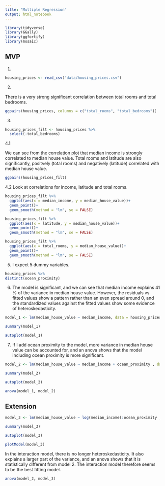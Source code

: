```yaml
---
title: "Multiple Regression"
output: html_notebook
---
```


```r
library(tidyverse)
library(GGally)
library(ggfortify)
library(mosaic)
```
## MVP 

1. 

```r

housing_prices <- read_csv("data/housing_prices.csv")

```
2. 

There is a very strong significant correlation between total rooms and total bedrooms. 

```r

ggpairs(housing_prices, columns = c("total_rooms", "total_bedrooms"))

```
3. 

```r
housing_prices_filt <- housing_prices %>% 
  select(-total_bedrooms)

```

4.1

We can see from the correlation plot that median income is strongly correlated to median house value. Total rooms and latitude are also significantly, positvely (total rooms) and negatively (latitude) correlated with median house value. 

```r
ggpairs(housing_prices_filt)

```

4.2 Look at correlations for income, latitude and total rooms. 

```r
housing_prices_filt %>% 
  ggplot(aes(x = median_income, y = median_house_value))+
  geom_point()+
  geom_smooth(method = "lm", se = FALSE)

```

```r
housing_prices_filt %>% 
  ggplot(aes(x = latitude, y = median_house_value))+
  geom_point()+
  geom_smooth(method = "lm", se = FALSE)
```
```r
housing_prices_filt %>% 
  ggplot(aes(x = total_rooms, y = median_house_value))+
  geom_point()+
  geom_smooth(method = "lm", se = FALSE)
```
5. I expect 5 dummy variables. 

```r
housing_prices %>% 
distinct(ocean_proximity)
```
6. The model is significant, and we can see that median income explains 41 % of the variance in median house value. However, the residuals vs fitted values show a pattern rather than an even spread around 0, and the standardized values against the fitted values show some evidence of heteroskedasticity. 

```r
model_1 <- lm(median_house_value ~ median_income, data = housing_prices_filt)

summary(model_1)

autoplot(model_1)
```

7. If I add ocean proximity to the model, more variance in median house value can be accounted for, and an anova shows that the model including ocean proximity is more significant. 

```r
model_2 <- lm(median_house_value ~ median_income + ocean_proximity , data = housing_prices_filt)

summary(model_2)

autoplot(model_2)

```
```r
anova(model_1, model_2)
```
## Extension 

```r
model_3 <- lm(median_house_value ~ log(median_income):ocean_proximity , data = housing_prices_filt)

summary(model_3)

autoplot(model_3)
```
```r

plotModel(model_3)

```
In the interaction model, there is no longer heteroskedasticity. It also explains a larger part of the variance, and an anova shows that it is statistically different from model 2. The interaction model therefore seems to be the best fitting model. 

```r
anova(model_2, model_3)
```


